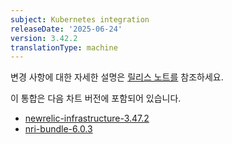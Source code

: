 ```yaml
---
subject: Kubernetes integration
releaseDate: '2025-06-24'
version: 3.42.2
translationType: machine
---
```


변경 사항에 대한 자세한 설명은 [릴리스 노트를](https://github.com/newrelic/nri-kubernetes/releases/tag/v3.42.2) 참조하세요.

이 통합은 다음 차트 버전에 포함되어 있습니다.

* [newrelic-infrastructure-3.47.2](https://github.com/newrelic/nri-kubernetes/releases/tag/newrelic-infrastructure-3.47.2)
* [nri-bundle-6.0.3](https://github.com/newrelic/helm-charts/releases/tag/nri-bundle-6.0.3)